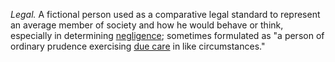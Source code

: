 ''Legal.''  A fictional person used as a comparative legal standard to represent an average member of society and how he would behave or think, especially in determining [[negligence]]; sometimes formulated as "a person of ordinary prudence exercising [[standard of care|due care]] in like circumstances."
